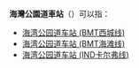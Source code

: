 '''海灣公園道車站'''（{{lang-en|Bay Parkway station}}）可以指：

* [[海湾公园道车站_(BMT西城线)|海湾公园道车站 (BMT西城线)]]
* [[海湾公园道车站_(BMT海滩线)|海湾公园道车站 (BMT海滩线)]]
* [[海湾公园道车站_(IND卡尔弗线)|海湾公园道车站 (IND卡尔弗线)]]

{{disambig|cat=七字车站名消歧义}}